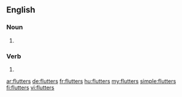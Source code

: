 ==English==

===Noun===
{{head|en|plural}}

# {{plural of|flutter|lang=en}}

===Verb===
{{head|en}}

# {{en-third-person singular of|flutter}}

[[ar:flutters]]
[[de:flutters]]
[[fr:flutters]]
[[hu:flutters]]
[[my:flutters]]
[[simple:flutters]]
[[fi:flutters]]
[[vi:flutters]]